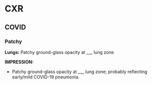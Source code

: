 # CXR

## COVID

### Patchy

**Lungs:** Patchy ground-glass opacity at ___ lung zone   

**IMPRESSION:**

- Patchy ground-glass opacity at ___ lung zone; probably reflecting early/mild COVID-19 pneumonia.